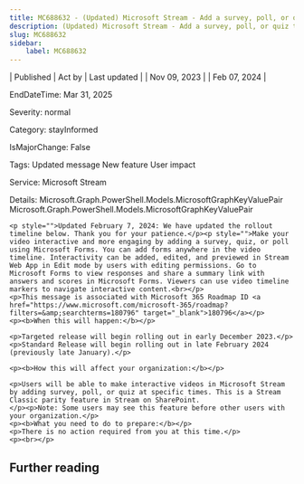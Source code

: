 ```yaml
---
title: MC688632 - (Updated) Microsoft Stream - Add a survey, poll, or quiz to a video at specific times
description: (Updated) Microsoft Stream - Add a survey, poll, or quiz to a video at specific times
slug: MC688632
sidebar:
    label: MC688632
---
```



| Published | Act by | Last updated |
| Nov 09, 2023 |  | Feb 07, 2024 |

EndDateTime: Mar 31, 2025

Severity: normal

Category: stayInformed

IsMajorChange: False

Tags: Updated message New feature User impact

Service: Microsoft Stream

Details: Microsoft.Graph.PowerShell.Models.MicrosoftGraphKeyValuePair Microsoft.Graph.PowerShell.Models.MicrosoftGraphKeyValuePair

```
<p style="">Updated February 7, 2024: We have updated the rollout timeline below. Thank you for your patience.</p><p style="">Make your video interactive and more engaging by adding a survey, quiz, or poll using Microsoft Forms. You can add forms anywhere in the video timeline. Interactivity can be added, edited, and previewed in Stream Web App in Edit mode by users with editing permissions. Go to Microsoft Forms to view responses and share a summary link with answers and scores in Microsoft Forms. Viewers can use video timeline markers to navigate interactive content.<br></p>
<p>This message is associated with Microsoft 365 Roadmap ID <a href="https://www.microsoft.com/microsoft-365/roadmap?filters=&amp;searchterms=180796" target="_blank">180796</a></p>
<p><b>When this will happen:</b></p>

<p>Targeted release will begin rolling out in early December 2023.</p><p>Standard Release will begin rolling out in late February 2024 (previously late January).</p>

<p><b>How this will affect your organization:</b></p>

<p>Users will be able to make interactive videos in Microsoft Stream by adding survey, poll, or quiz at specific times. This is a Stream Classic parity feature in Stream on SharePoint.
</p><p>Note: Some users may see this feature before other users with your organization.</p>
<p><b>What you need to do to prepare:</b></p>
<p>There is no action required from you at this time.</p>
<p><br></p>
```

## Further reading
